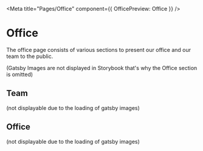 
<Meta title="Pages/Office" component={{ OfficePreview: Office }} />

# Office

The office page consists of various sections to present our office and our team to the public.

(Gatsby Images are not displayed in Storybook that's why the Office section is omitted)

## Team
(not displayable due to the loading of gatsby images)

## Office
(not displayable due to the loading of gatsby images)
